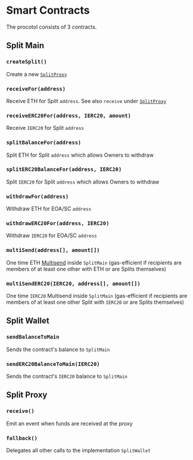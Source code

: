 # Smart Contracts

The procotol consists of 3 contracts.

## Split Main

### `createSplit()`

Create a new [`SplitProxy`](#split-proxy)

### `receiveFor(address)`

Receive ETH for Split `address`. See also `receive` under [`SplitProxy`](/smart-contracts#split-proxy)

### `receiveERC20For(address, IERC20, amount)`

Receive `IERC20` for Split `address`

### `splitBalanceFor(address)`

Split ETH for Split `address` which allows Owners to withdraw

### `splitERC20BalanceFor(address, IERC20)`

Split `IERC20` for Split `address` which allows Owners to withdraw

### `withdrawFor(address)`

Withdraw ETH for EOA/SC `address`

### `withdrawERC20For(address, IERC20)`

Withdraw `IERC20` for EOA/SC `address`

### `multiSend(address[], amount[])`

One time ETH [Multisend](https://www.notion.so/Splits-Documentation-1-0-d0f572e8633f47da8ce41ab8da17ce48) inside `SplitMain` (gas-efficient if recipients are members of at least one other with ETH or are Splits themselves)

### `multiSendERC20(IERC20, address[], amount[])`

One time `IERC20` Multisend inside `SplitMain` (gas-efficient if recipients are members of at least one other Split with `IERC20` or are Splits themselves)

## Split Wallet

### `sendBalanceToMain`

Sends the contract's balance to `SplitMain`

### `sendERC20BalanceToMain(IERC20)`

Sends the contract's `IERC20` balance to `SplitMain`

## Split Proxy

### `receive()`

Emit an event when funds are received at the proxy

### `fallback()`

Delegates all other calls to the implementation `SplitWallet`
